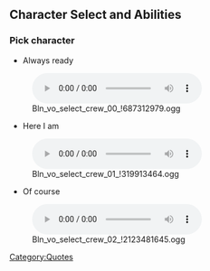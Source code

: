 == Character Select and Abilities ==

=== Pick character ===
*Always ready
[[File:Bln vo select crew 00 !687312979.ogg]]

*Here I am
[[File:Bln vo select crew 01 !319913464.ogg]]

*Of course
[[File:Bln vo select crew 02 !2123481645.ogg]]

[[Category:Quotes]]
